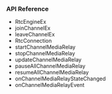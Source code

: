 <PlatformWrapper platform="android">


### API Reference

* <Link to= "{{global.API_REF_ANDROID_ROOT}}/class_irtcengineex.html">RtcEngineEx</Link>
* <Link to= "{{global.API_REF_ANDROID_ROOT}}/class_irtcengineex.html#api_irtcengine_irtcengineex_joinchannelex">joinChannelEx</Link>
* <Link to= "{{global.API_REF_ANDROID_ROOT}}/class_irtcengineex.html#api_irtcengine_irtcengineex_leavechannelex">leaveChannelEx</Link>
* <Link to= "{{global.API_REF_ANDROID_ROOT}}/rtc_api_data_type.html#class_rtcconnection">RtcConnection</Link>
* <Link to= "{{{global.API_REF_ANDROID_ROOT}}/class_irtcengine.html#api_irtcengine_startchannelmediarelay">startChannelMediaRelay</Link>
* <Link to= "{{global.API_REF_ANDROID_ROOT}}/class_irtcengine.html#api_irtcengine_stopchannelmediarelay">stopChannelMediaRelay</Link>
* <Link to= "{{global.API_REF_ANDROID_ROOT}}/class_irtcengine.html#api_irtcengine_updatechannelmediarelay">updateChannelMediaRelay</Link>
* <Link to= "{{global.API_REF_ANDROID_ROOT}}/class_irtcengine.html#api_irtcengine_pauseallchannelmediarelay">pauseAllChannelMediaRelay</Link>
* <Link to= "{{global.API_REF_ANDROID_ROOT}}/class_irtcengine.html#api_irtcengine_resumeallchannelmediarelay">resumeAllChannelMediaRelay</Link>
* <Link to= "{{global.API_REF_ANDROID_ROOT}}/class_irtcengineeventhandler.html#callback_irtcengineeventhandler_onchannelmediarelaystatechanged">onChannelMediaRelayStateChanged</Link>
* <Link to= "{{global.API_REF_ANDROID_ROOT}}/class_irtcengineeventhandler.html#callback_irtcengineeventhandler_onchannelmediarelayevent">onChannelMediaRelayEvent</Link>
</PlatformWrapper>
